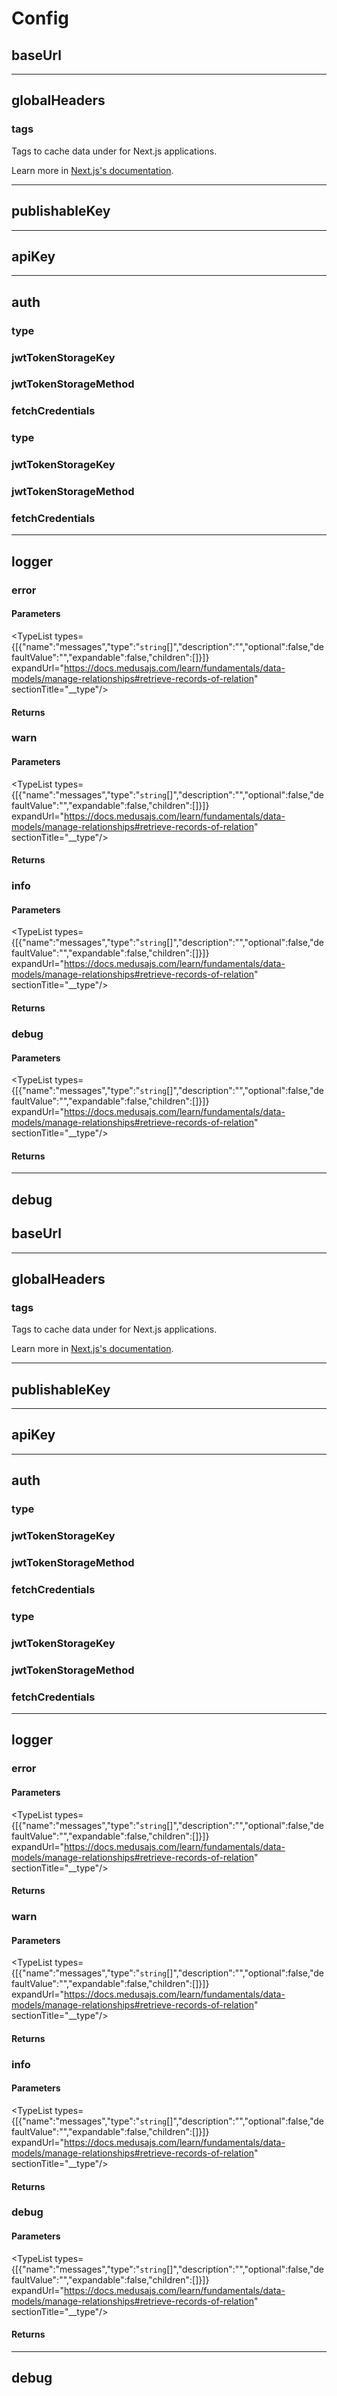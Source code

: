 
# Config

## baseUrl

___

## globalHeaders

### tags

Tags to cache data under for Next.js applications.

Learn more in [Next.js's documentation](https://nextjs.org/docs/app/building-your-application/caching#fetch-optionsnexttags-and-revalidatetag).

___

## publishableKey

___

## apiKey

___

## auth

### type

### jwtTokenStorageKey

### jwtTokenStorageMethod

### fetchCredentials

### type

### jwtTokenStorageKey

### jwtTokenStorageMethod

### fetchCredentials

___

## logger

### error

#### Parameters

<TypeList types={[{"name":"messages","type":"`string`[]","description":"","optional":false,"defaultValue":"","expandable":false,"children":[]}]} expandUrl="https://docs.medusajs.com/learn/fundamentals/data-models/manage-relationships#retrieve-records-of-relation" sectionTitle="__type"/>

#### Returns

<TypeList types={[]} expandUrl="https://docs.medusajs.com/learn/fundamentals/data-models/manage-relationships#retrieve-records-of-relation" sectionTitle="__type"/>

### warn

#### Parameters

<TypeList types={[{"name":"messages","type":"`string`[]","description":"","optional":false,"defaultValue":"","expandable":false,"children":[]}]} expandUrl="https://docs.medusajs.com/learn/fundamentals/data-models/manage-relationships#retrieve-records-of-relation" sectionTitle="__type"/>

#### Returns

<TypeList types={[]} expandUrl="https://docs.medusajs.com/learn/fundamentals/data-models/manage-relationships#retrieve-records-of-relation" sectionTitle="__type"/>

### info

#### Parameters

<TypeList types={[{"name":"messages","type":"`string`[]","description":"","optional":false,"defaultValue":"","expandable":false,"children":[]}]} expandUrl="https://docs.medusajs.com/learn/fundamentals/data-models/manage-relationships#retrieve-records-of-relation" sectionTitle="__type"/>

#### Returns

<TypeList types={[]} expandUrl="https://docs.medusajs.com/learn/fundamentals/data-models/manage-relationships#retrieve-records-of-relation" sectionTitle="__type"/>

### debug

#### Parameters

<TypeList types={[{"name":"messages","type":"`string`[]","description":"","optional":false,"defaultValue":"","expandable":false,"children":[]}]} expandUrl="https://docs.medusajs.com/learn/fundamentals/data-models/manage-relationships#retrieve-records-of-relation" sectionTitle="__type"/>

#### Returns

<TypeList types={[]} expandUrl="https://docs.medusajs.com/learn/fundamentals/data-models/manage-relationships#retrieve-records-of-relation" sectionTitle="__type"/>

___

## debug

## baseUrl

___

## globalHeaders

### tags

Tags to cache data under for Next.js applications.

Learn more in [Next.js's documentation](https://nextjs.org/docs/app/building-your-application/caching#fetch-optionsnexttags-and-revalidatetag).

___

## publishableKey

___

## apiKey

___

## auth

### type

### jwtTokenStorageKey

### jwtTokenStorageMethod

### fetchCredentials

### type

### jwtTokenStorageKey

### jwtTokenStorageMethod

### fetchCredentials

___

## logger

### error

#### Parameters

<TypeList types={[{"name":"messages","type":"`string`[]","description":"","optional":false,"defaultValue":"","expandable":false,"children":[]}]} expandUrl="https://docs.medusajs.com/learn/fundamentals/data-models/manage-relationships#retrieve-records-of-relation" sectionTitle="__type"/>

#### Returns

<TypeList types={[]} expandUrl="https://docs.medusajs.com/learn/fundamentals/data-models/manage-relationships#retrieve-records-of-relation" sectionTitle="__type"/>

### warn

#### Parameters

<TypeList types={[{"name":"messages","type":"`string`[]","description":"","optional":false,"defaultValue":"","expandable":false,"children":[]}]} expandUrl="https://docs.medusajs.com/learn/fundamentals/data-models/manage-relationships#retrieve-records-of-relation" sectionTitle="__type"/>

#### Returns

<TypeList types={[]} expandUrl="https://docs.medusajs.com/learn/fundamentals/data-models/manage-relationships#retrieve-records-of-relation" sectionTitle="__type"/>

### info

#### Parameters

<TypeList types={[{"name":"messages","type":"`string`[]","description":"","optional":false,"defaultValue":"","expandable":false,"children":[]}]} expandUrl="https://docs.medusajs.com/learn/fundamentals/data-models/manage-relationships#retrieve-records-of-relation" sectionTitle="__type"/>

#### Returns

<TypeList types={[]} expandUrl="https://docs.medusajs.com/learn/fundamentals/data-models/manage-relationships#retrieve-records-of-relation" sectionTitle="__type"/>

### debug

#### Parameters

<TypeList types={[{"name":"messages","type":"`string`[]","description":"","optional":false,"defaultValue":"","expandable":false,"children":[]}]} expandUrl="https://docs.medusajs.com/learn/fundamentals/data-models/manage-relationships#retrieve-records-of-relation" sectionTitle="__type"/>

#### Returns

<TypeList types={[]} expandUrl="https://docs.medusajs.com/learn/fundamentals/data-models/manage-relationships#retrieve-records-of-relation" sectionTitle="__type"/>

___

## debug
